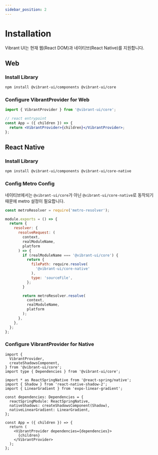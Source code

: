 ```yaml
---
sidebar_position: 2
---
```


# Installation

Vibrant UI는 현재 웹(React DOM)과 네이티브(React Native)를 지원합니다.

## Web

### Install Library

```bash npm2yarn
npm install @vibrant-ui/components @vibrant-ui/core
```

### Configure VibrantProvider for Web

```jsx title="App.tsx"
import { VibrantProvider } from '@vibrant-ui/core';

// react entrypoint
const App = ({ children }) => {
  return <VibrantProvider>{children}</VibrantProvider>;
};
```

## React Native

### Install Library

```bash npm2yarn
npm install @vibrant-ui/components @vibrant-ui/core-native
```

### Config Metro Config

네이티브에서는 `@vibrant-ui/core`가 아닌 `@vibrant-ui/core-native`로 동작되기 때문에
metro 설정이 필요합니다.

```js title="metro.config.js"
const metroResolver = require('metro-resolver');

module.exports = () => {
  return {
    resolver: {
      resolveRequest: (
        context,
        realModuleName,
        platform
      ) => {
        if (realModuleName === '@vibrant-ui/core') {
          return {
            filePath: require.resolve(
              '@vibrant-ui/core-native'
            ),
            type: 'sourceFile',
          };
        }

        return metroResolver.resolve(
          context,
          realModuleName,
          platform
        );
      },
    },
  };
};
```

### Configure VibrantProvider for Native

```tsx title="App.tsx"
import {
  VibrantProvider,
  createShadowsComponent,
} from '@vibrant-ui/core';
import type { Dependencies } from '@vibrant-ui/core';

import * as ReactSpringNative from '@react-spring/native';
import { Shadow } from 'react-native-shadow-2';
import { LinearGradient } from 'expo-linear-gradient';

const dependencies: Dependencies = {
  reactSpringModule: ReactSpringNative,
  nativeShadows: createShadowsComponent(Shadow),
  nativeLinearGradient: LinearGradient,
};

const App = ({ children }) => {
  return (
    <VibrantProvider dependencies={dependencies}>
      {children}
    </VibrantProvider>
  );
};
```
